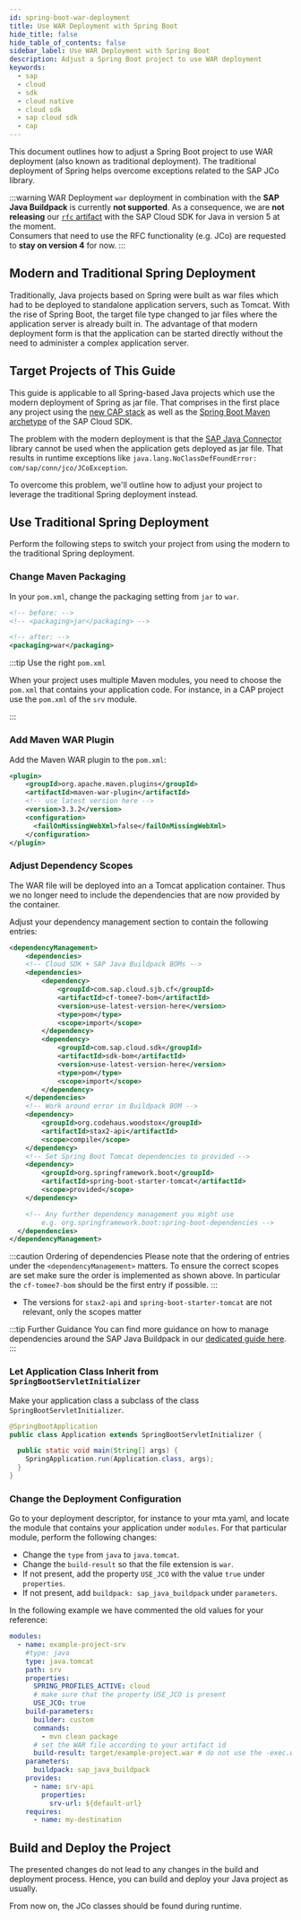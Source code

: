 ```yaml
---
id: spring-boot-war-deployment
title: Use WAR Deployment with Spring Boot
hide_title: false
hide_table_of_contents: false
sidebar_label: Use WAR Deployment with Spring Boot
description: Adjust a Spring Boot project to use WAR deployment
keywords:
  - sap
  - cloud
  - sdk
  - cloud native
  - cloud sdk
  - sap cloud sdk
  - cap
---
```


This document outlines how to adjust a Spring Boot project to use WAR deployment (also known as traditional deployment).
The traditional deployment of Spring helps overcome exceptions related to the SAP JCo library.

:::warning WAR Deployment
`war` deployment in combination with the **SAP Java Buildpack** is currently **not supported**.
As a consequence, we are **not releasing** our [`rfc` artifact](https://central.sonatype.com/artifact/com.sap.cloud.sdk.s4hana/rfc) with the SAP Cloud SDK for Java in version 5 at the moment. <br />
Consumers that need to use the RFC functionality (e.g. JCo) are requested to **stay on version 4** for now.
:::

## Modern and Traditional Spring Deployment

Traditionally, Java projects based on Spring were built as war files which had to be deployed to standalone application servers, such as Tomcat.
With the rise of Spring Boot, the target file type changed to jar files where the application server is already built in.
The advantage of that modern deployment form is that the application can be started directly without the need to administer a complex application server.

## Target Projects of This Guide

This guide is applicable to all Spring-based Java projects which use the modern deployment of Spring as jar file.
That comprises in the first place any project using the [new CAP stack](https://cap.cloud.sap/docs/) as well as the [Spring Boot Maven archetype](https://central.sonatype.com/artifact/com.sap.cloud.sdk.archetypes/spring-boot3) of the SAP Cloud SDK.

The problem with the modern deployment is that the [SAP Java Connector](https://support.sap.com/en/product/connectors/jco.html) library cannot be used when the application gets deployed as jar file.
That results in runtime exceptions like `java.lang.NoClassDefFoundError: com/sap/conn/jco/JCoException`.

To overcome this problem, we'll outline how to adjust your project to leverage the traditional Spring deployment instead.

## Use Traditional Spring Deployment

Perform the following steps to switch your project from using the modern to the traditional Spring deployment.

### Change Maven Packaging

In your `pom.xml`, change the packaging setting from `jar` to `war`.

```xml
<!-- before: -->
<!-- <packaging>jar</packaging> -->

<!-- after: -->
<packaging>war</packaging>
```

:::tip Use the right `pom.xml`

When your project uses multiple Maven modules, you need to choose the `pom.xml` that contains your application code.
For instance, in a CAP project use the `pom.xml` of the `srv` module.

:::

### Add Maven WAR Plugin

Add the Maven WAR plugin to the `pom.xml`:

```xml
<plugin>
    <groupId>org.apache.maven.plugins</groupId>
    <artifactId>maven-war-plugin</artifactId>
    <!-- use latest version here -->
    <version>3.3.2</version>
    <configuration>
      <failOnMissingWebXml>false</failOnMissingWebXml>
    </configuration>
</plugin>
```

### Adjust Dependency Scopes

The WAR file will be deployed into an a Tomcat application container.
Thus we no longer need to include the dependencies that are now provided by the container.

Adjust your dependency management section to contain the following entries:

```xml title="pom.xml"
<dependencyManagement>
	<dependencies>
    <!-- Cloud SDK + SAP Java Buildpack BOMs -->
    <dependencies>
        <dependency>
            <groupId>com.sap.cloud.sjb.cf</groupId>
            <artifactId>cf-tomee7-bom</artifactId>
            <version>use-latest-version-here</version>
            <type>pom</type>
            <scope>import</scope>
        </dependency>
        <dependency>
            <groupId>com.sap.cloud.sdk</groupId>
            <artifactId>sdk-bom</artifactId>
            <version>use-latest-version-here</version>
            <type>pom</type>
            <scope>import</scope>
        </dependency>
    </dependencies>
    <!-- Work around error in Buildpack BOM -->
    <dependency>
    	<groupId>org.codehaus.woodstox</groupId>
    	<artifactId>stax2-api</artifactId>
    	<scope>compile</scope>
    </dependency>
    <!-- Set Spring Boot Tomcat dependencies to provided -->
    <dependency>
    	<groupId>org.springframework.boot</groupId>
    	<artifactId>spring-boot-starter-tomcat</artifactId>
    	<scope>provided</scope>
    </dependency>

    <!-- Any further dependency management you might use
        e.g. org.springframework.boot:spring-boot-dependencies -->
  </dependencies>
</dependencyManagement>
```

:::caution Ordering of dependencies
Please note that the ordering of entries under the `<dependencyManagement>` matters.
To ensure the correct scopes are set make sure the order is implemented as shown above.
In particular the `cf-tomee7-bom` should be the first entry if possible.
:::

- The versions for `stax2-api` and `spring-boot-starter-tomcat` are not relevant, only the scopes matter

:::tip Further Guidance
You can find more guidance on how to manage dependencies around the SAP Java Buildpack in our [dedicated guide here](./manage-dependencies).
:::

### Let Application Class Inherit from `SpringBootServletInitializer`

Make your application class a subclass of the class `SpringBootServletInitializer`.

```java
@SpringBootApplication
public class Application extends SpringBootServletInitializer {

  public static void main(String[] args) {
    SpringApplication.run(Application.class, args);
  }
}

```

### Change the Deployment Configuration

Go to your deployment descriptor, for instance to your mta.yaml, and locate the module that contains your application under `modules`.
For that particular module, perform the following changes:

- Change the `type` from `java` to `java.tomcat`.
- Change the `build-result` so that the file extension is `war`.
- If not present, add the property `USE_JCO` with the value `true` under `properties`.
- If not present, add `buildpack: sap_java_buildpack` under `parameters`.

In the following example we have commented the old values for your reference:

```yaml showLineNumbers {4,9,15,17} title:"mta.yaml"
modules:
  - name: example-project-srv
    #type: java
    type: java.tomcat
    path: srv
    properties:
      SPRING_PROFILES_ACTIVE: cloud
      # make sure that the property USE_JCO is present
      USE_JCO: true
    build-parameters:
      builder: custom
      commands:
        - mvn clean package
      # set the WAR file according to your artifact id
      build-result: target/example-project.war # do not use the -exec.war variant
    parameters:
      buildpack: sap_java_buildpack
    provides:
      - name: srv-api
        properties:
          srv-url: ${default-url}
    requires:
      - name: my-destination
```

## Build and Deploy the Project

The presented changes do not lead to any changes in the build and deployment process.
Hence, you can build and deploy your Java project as usually.

From now on, the JCo classes should be found during runtime.
